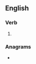==English==

===Verb===
{{head|en|verb form}}

# {{en-past of|spoliate}}

===Anagrams===
* {{anagrams|en|pistolade}}